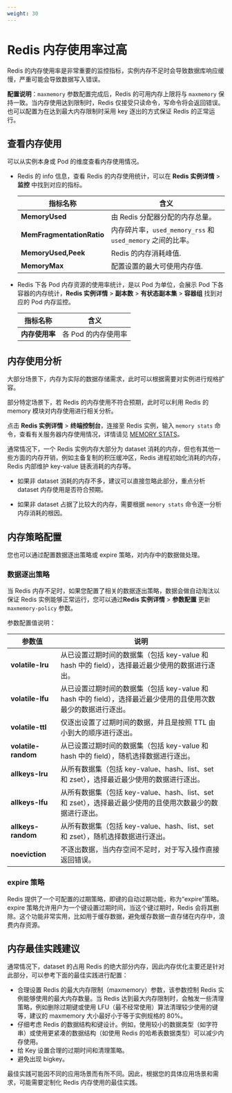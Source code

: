 ```yaml
---
weight: 30
---
```


# Redis 内存使用率过高

Redis 的内存使用率是非常重要的监控指标，实例内存不足时会导致数据库响应缓慢，严重可能会导致数据写入错误。

**配置说明**：`maxmemory` 参数配置完成后，Redis 的可用内存上限将与 `maxmemory` 保持一致。当内存使用达到限制时，Redis 仅接受只读命令，写命令将会返回错误。也可以配置为在达到最大内存限制时采用 key 逐出的方式保证 Redis 的正常运行。

## 查看内存使用

可以从实例本身或 Pod 的维度查看内存使用情况。

* Redis 的 info 信息，查看 Redis 的内存使用统计，可以在 **Redis 实例详情** > **监控** 中找到对应的指标。

    |指标名称|含义|
    |---|---|
    |**MemoryUsed**|由 Redis 分配器分配的内存总量。|
    |**MemFragmentationRatio**|内存碎片率，`used_memory_rss` 和 `used_memory` 之间的比率。|
    |**MemoryUsed,Peek**|Redis 的内存消耗峰值.|
    |**MemoryMax**|配置设置的最大可使用内存值.|
    
* Redis 下各 Pod 内存资源的使用率统计，是以 Pod 为单位，会展示 Pod 下各容器的内存统计，**Redis 实例详情** > **副本数** > **有状态副本集** > **容器组** 找到对应的 Pod 内存监控。

    |指标名称|含义|
    |---|---|
    |**内存使用率**|各 Pod 的内存使用率|
    
## 内存使用分析

大部分场景下，内存为实际的数据存储需求，此时可以根据需要对实例进行规格扩容。

部分特定场景下，若 Redis 的内存使用不符合预期，此时可以利用 Redis 的 memory 模块对内存使用进行相关分析。

点击 **Redis 实例详情** > **终端控制台**，连接至 Redis 实例，输入 `memory stats` 命令，查看有关服务器内存使用情况，详情请见 [MEMORY STATS](https://redis.io/commands/memory-stats/)。

通常情况下，一个 Redis 实例内存大部分为 dataset 消耗的内存，但也有其他一些方面的内存开销，例如主备复制的积压缓冲区，Redis 进程初始化消耗的内存，Redis 内部维护 key-value 链表消耗的内存等。

* 如果非 dataset 消耗的内存不多，建议可以直接忽略此部分，重点分析 dataset 内存使用是否符合预期。

* 如果非 dataset 占据了比较大的内存，需要根据 `memory stats` 命令逐一分析内存消耗的根因。

## 内存策略配置

您也可以通过配置数据逐出策略或 expire 策略，对内存中的数据做处理。

### 数据逐出策略

当 Redis 内存不足时，如果您配置了相关的数据逐出策略，数据会做自动淘汰以保证 Redis 实例能够正常运行，您可以通过**Redis 实例详情** > **参数配置** 更新 `maxmemory-policy` 参数。

参数配置值说明：

|参数值|说明|
|---|---|
|**volatile-lru**|从已设置过期时间的数据集（包括 key-value 和 hash 中的 field），选择最近最少使用的数据进行逐出。|
|**volatile-lfu**|从已设置过期时间的数据集（包括 key-value 和 hash 中的 field），选择最近最少使用的且使用次数最少的数据进行逐出。|
|**volatile-ttl**|仅逐出设置了过期时间的数据，并且是按照 TTL 由小到大的顺序进行逐出。|
|**volatile-random**|从已设置过期时间的数据集（包括 key-value 和 hash 中的 field），随机选择数据进行逐出。|
|**allkeys-lru**|从所有数据集（包括 key-value、hash、list、set 和 zset），选择最近最少使用的数据进行逐出。|
|**allkeys-lfu**|从所有数据集（包括 key-value、hash、list、set 和 zset），选择最近最少使用的且使用次数最少的数据进行逐出。|
|**allkeys-random**|从所有数据集（包括 key-value、hash、list、set 和 zset），随机选择数据进行逐出。|
|**noeviction**|不逐出数据，当内存空间不足时，对于写入操作直接返回错误。|


### expire 策略

Redis 提供了一个可配置的过期策略，即键的自动过期功能，称为“expire”策略。expire 策略允许用户为一个键设置过期时间，当这个键过期时，Redis 会将其删除。这个功能非常实用，比如用于缓存数据，避免缓存数据一直存储在内存中，浪费内存资源。

## 内存最佳实践建议

通常情况下，dataset 的占用 Redis 的绝大部分内存，因此内存优化主要还是针对此部分，可以参考下面的最佳实践进行配置：

* 合理设置 Redis 的最大内存限制（maxmemory）参数，该参数控制 Redis 实例能够使用的最大内存数量。当 Redis 达到最大内存限制时，会触发一些清理策略，例如删除过期键或使用 LFU（最不经常使用）算法清理较少使用的键等，建议的 maxmemory 大小最好小于等于实例规格的 80%。
* 仔细考虑 Redis 的数据结构和键设计。例如，使用较小的数据类型（如字符串）或使用更紧凑的数据结构（如使用 Redis 的哈希表数据类型）可以减少内存使用。
* 给 Key 设置合理的过期时间和清理策略。
* 避免出现 bigkey。

最佳实践可能因不同的应用场景而有所不同。因此，根据您的具体应用场景和需求，可能需要定制化 Redis 内存使用的最佳实践。